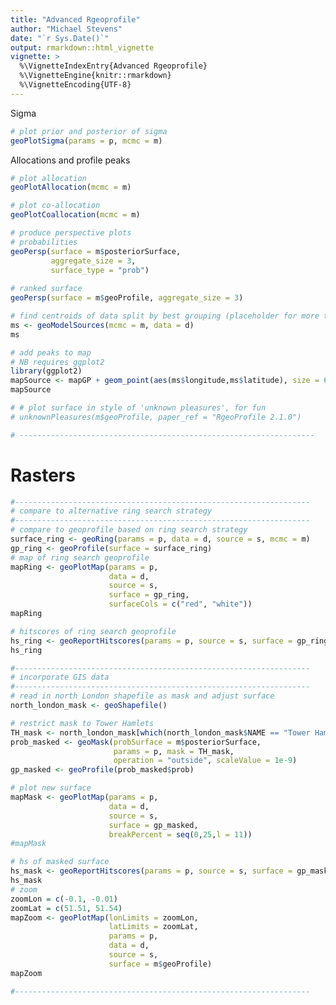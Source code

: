```yaml
---
title: "Advanced Rgeoprofile"
author: "Michael Stevens"
date: "`r Sys.Date()`"
output: rmarkdown::html_vignette
vignette: >
  %\VignetteIndexEntry{Advanced Rgeoprofile}
  %\VignetteEngine{knitr::rmarkdown}
  %\VignetteEncoding{UTF-8}
---
```


Sigma

```r

# plot prior and posterior of sigma
geoPlotSigma(params = p, mcmc = m)

```

Allocations and profile peaks

```r

# plot allocation
geoPlotAllocation(mcmc = m)

# plot co-allocation
geoPlotCoallocation(mcmc = m)

# produce perspective plots
# probabilities
geoPersp(surface = m$posteriorSurface, 
         aggregate_size = 3, 
         surface_type = "prob")
         
# ranked surface
geoPersp(surface = m$geoProfile, aggregate_size = 3)

# find centroids of data split by best grouping (placeholder for more thorough method)
ms <- geoModelSources(mcmc = m, data = d)
ms

# add peaks to map
# NB requires ggplot2
library(ggplot2)
mapSource <- mapGP + geom_point(aes(ms$longitude,ms$latitude), size = 6, pch = 3, col = "red")
mapSource

# # plot surface in style of 'unknown pleasures', for fun
# unknownPleasures(m$geoProfile, paper_ref = "RgeoProfile 2.1.0")

# ------------------------------------------------------------------

```

# Rasters

```r
#------------------------------------------------------------------
# compare to alternative ring search strategy
#------------------------------------------------------------------
# compare to geoprofile based on ring search strategy
surface_ring <- geoRing(params = p, data = d, source = s, mcmc = m)
gp_ring <- geoProfile(surface = surface_ring)
# map of ring search geoprofile
mapRing <- geoPlotMap(params = p, 
                      data = d, 
                      source = s, 
                      surface = gp_ring,
                      surfaceCols = c("red", "white"))
mapRing

# hitscores of ring search geoprofile
hs_ring <- geoReportHitscores(params = p, source = s, surface = gp_ring)
hs_ring

#------------------------------------------------------------------
# incorporate GIS data
#------------------------------------------------------------------
# read in north London shapefile as mask and adjust surface
north_london_mask <- geoShapefile()

# restrict mask to Tower Hamlets
TH_mask <- north_london_mask[which(north_london_mask$NAME == "Tower Hamlets"),]
prob_masked <- geoMask(probSurface = m$posteriorSurface, 
                       params = p, mask = TH_mask,
                       operation = "outside", scaleValue = 1e-9)
gp_masked <- geoProfile(prob_masked$prob)

# plot new surface
mapMask <- geoPlotMap(params = p, 
                      data = d, 
                      source = s, 
                      surface = gp_masked, 
                      breakPercent = seq(0,25,l = 11))
#mapMask

# hs of masked surface
hs_mask <- geoReportHitscores(params = p, source = s, surface = gp_masked)
hs_mask
# zoom
zoomLon = c(-0.1, -0.01)
zoomLat = c(51.51, 51.54)
mapZoom <- geoPlotMap(lonLimits = zoomLon, 
                      latLimits = zoomLat, 
                      params = p,
                      data = d, 
                      source = s, 
                      surface = m$geoProfile)
mapZoom

#------------------------------------------------------------------
```

